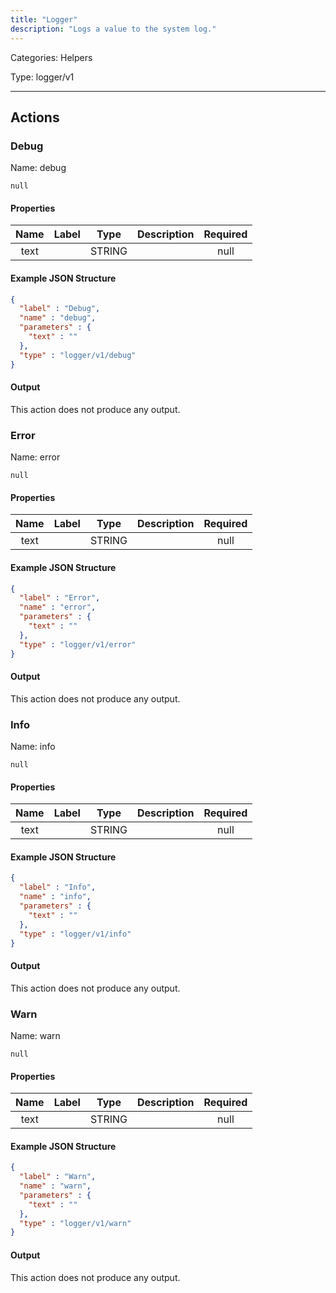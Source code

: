 ```yaml
---
title: "Logger"
description: "Logs a value to the system log."
---
```



Categories: Helpers


Type: logger/v1

<hr />



## Actions


### Debug
Name: debug

`null`

#### Properties

|      Name       |      Label     |     Type     |     Description     | Required |
|:---------------:|:--------------:|:------------:|:-------------------:|:--------:|
| text | | STRING |  | null |

#### Example JSON Structure
```json
{
  "label" : "Debug",
  "name" : "debug",
  "parameters" : {
    "text" : ""
  },
  "type" : "logger/v1/debug"
}
```

#### Output

This action does not produce any output.




### Error
Name: error

`null`

#### Properties

|      Name       |      Label     |     Type     |     Description     | Required |
|:---------------:|:--------------:|:------------:|:-------------------:|:--------:|
| text | | STRING |  | null |

#### Example JSON Structure
```json
{
  "label" : "Error",
  "name" : "error",
  "parameters" : {
    "text" : ""
  },
  "type" : "logger/v1/error"
}
```

#### Output

This action does not produce any output.




### Info
Name: info

`null`

#### Properties

|      Name       |      Label     |     Type     |     Description     | Required |
|:---------------:|:--------------:|:------------:|:-------------------:|:--------:|
| text | | STRING |  | null |

#### Example JSON Structure
```json
{
  "label" : "Info",
  "name" : "info",
  "parameters" : {
    "text" : ""
  },
  "type" : "logger/v1/info"
}
```

#### Output

This action does not produce any output.




### Warn
Name: warn

`null`

#### Properties

|      Name       |      Label     |     Type     |     Description     | Required |
|:---------------:|:--------------:|:------------:|:-------------------:|:--------:|
| text | | STRING |  | null |

#### Example JSON Structure
```json
{
  "label" : "Warn",
  "name" : "warn",
  "parameters" : {
    "text" : ""
  },
  "type" : "logger/v1/warn"
}
```

#### Output

This action does not produce any output.






